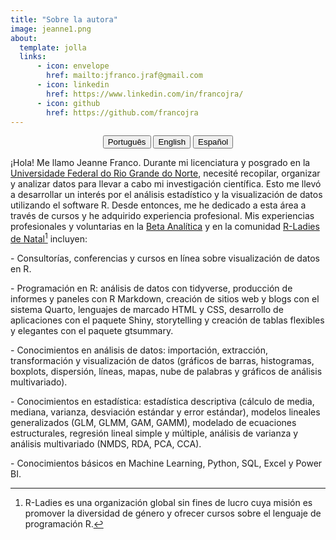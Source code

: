 ---
title: "Sobre la autora"
image: jeanne1.png
about:
  template: jolla
  links:
      - icon: envelope
        href: mailto:jfranco.jraf@gmail.com
      - icon: linkedin
        href: https://www.linkedin.com/in/francojra/
      - icon: github
        href: https://github.com/francojra
---

<center>

::: {.btn-group role="group" aria-label="About"}
<a href="about-pt.html"> <button type="button" class="btn btn-primary me-md-2 btn-sm">Português</button></a> <a href="about-en.html"> <button type="button" class="btn btn-primary me-md-2 btn-sm">English</button></a> <a href="about-es.html"><button type="button" class="btn btn-primary me-md-2 btn-sm">Español</button></a>
:::

</center>

¡Hola! Me llamo Jeanne Franco. Durante mi licenciatura y posgrado en la [Universidade Federal do Rio Grande do Norte](https://www.ufrn.br/), necesité recopilar, organizar y analizar datos para llevar a cabo mi investigación científica. Esto me llevó a desarrollar un interés por el análisis estadístico y la visualización de datos utilizando el software R. Desde entonces, me he dedicado a esta área a través de cursos y he adquirido experiencia profesional. Mis experiencias profesionales y voluntarias en la [Beta Analítica](https://betaanalitica.com.br/) y en la comunidad [R-Ladies de Natal](https://rladies.org/)[^1] incluyen:

[^1]: R-Ladies es una organización global sin fines de lucro cuya misión es promover la diversidad de género y ofrecer cursos sobre el lenguaje de programación R.

\- Consultorías, conferencias y cursos en línea sobre visualización de datos en R.

\- Programación en R: análisis de datos con tidyverse, producción de informes y paneles con R Markdown, creación de sitios web y blogs con el sistema Quarto, lenguajes de marcado HTML y CSS, desarrollo de aplicaciones con el paquete Shiny, storytelling y creación de tablas flexibles y elegantes con el paquete gtsummary.

\- Conocimientos en análisis de datos: importación, extracción, transformación y visualización de datos (gráficos de barras, histogramas, boxplots, dispersión, líneas, mapas, nube de palabras y gráficos de análisis multivariado).

\- Conocimientos en estadística: estadística descriptiva (cálculo de media, mediana, varianza, desviación estándar y error estándar), modelos lineales generalizados (GLM, GLMM, GAM, GAMM), modelado de ecuaciones estructurales, regresión lineal simple y múltiple, análisis de varianza y análisis multivariado (NMDS, RDA, PCA, CCA).

\- Conocimientos básicos en Machine Learning, Python, SQL, Excel y Power BI.
